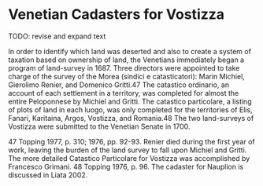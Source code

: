 # Venetian Cadasters for Vostizza {#cadasters}

TODO: revise and expand text

In order to identify which land was deserted and also to create a system of taxation based on ownership of land, the Venetians immediately began a program of land-survey in 1687. Three directors were appointed to take charge of the survey of the Morea (sindici e catasticatori): Marin Michiel, Gierolimo Renier, and Domenico Gritti.47 The catastico ordinario, an account of each settlement in a territory, was completed for almost the entire Peloponnese by Michiel and Gritti. The catastico particolare, a listing of plots of land in each luogo, was only completed for the territories of Elis, Fanari, Karitaina, Argos, Vostizza, and Romania.48 The two land-surveys of Vostizza were submitted to the Venetian Senate in 1700.



47 Topping 1977, p. 310; 1976, pp. 92-93. Renier died during the first year of work, leaving the burden of the land survey to fall upon Michiel and Gritti. The more detailed Catastico Particolare for Vostizza was accomplished by Francesco Grimani.
48 Topping 1976, p. 96. The cadaster for Nauplion is discussed in Liata 2002.

